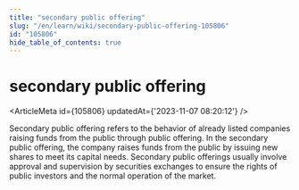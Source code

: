 ```yaml
---
title: "secondary public offering"
slug: "/en/learn/wiki/secondary-public-offering-105806"
id: "105806"
hide_table_of_contents: true
---
```



# secondary public offering

<ArticleMeta id={105806} updatedAt={'2023-11-07 08:20:12'} />
<div className='border-solid border-b border-t-0 my-4 border-[var(--ifm-color-gray-300)]' />

Secondary public offering refers to the behavior of already listed companies raising funds from the public through public offering. In the secondary public offering, the company raises funds from the public by issuing new shares to meet its capital needs. Secondary public offerings usually involve approval and supervision by securities exchanges to ensure the rights of public investors and the normal operation of the market.
